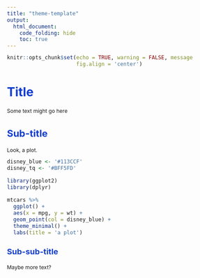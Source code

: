 ```yaml
---
title: "theme-template"
output:
  html_document:
    code_folding: hide
    toc: true
---
```



<style type="text/css">

body{ /* Normal  */
      font-size: 12px;
  }
td {  /* Table  */
  font-size: 8px;
}
h1.title {
  font-size: 38px;
  color: #113CCF;
}
h1 { /* Header 1 */
  font-size: 28px;
  color: #113CCF;
}
h2 { /* Header 2 */
    font-size: 22px;
  color: #113CCF;
}
h3 { /* Header 3 */
  font-size: 18px;
  color: #113CCF;
}
code.r{ /* Code block */
    font-size: 12px;
}
pre { /* Code block - determines code spacing between lines */
    font-size: 14px;
}
</style>



```r
knitr::opts_chunk$set(echo = TRUE, warning = FALSE, message = FALSE,
                      fig.align = 'center')
```

# Title

Some text might go here

## Sub-title

Look, a plot.

```r
disney_blue <- '#113CCF'
disney_tq <- '#BFF5FD'

library(ggplot2)
library(dplyr)

mtcars %>%
  ggplot() +
  aes(x = mpg, y = wt) +
  geom_point(col = disney_blue) +
  theme_minimal() +
  labs(title = 'a plot')

```

### Sub-sub-title

Maybe more text?
